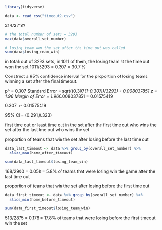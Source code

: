 
```r
library(tidyverse)
```

```r
data <- read_csv("timeout2.csv")
```
214/2718? 

```r
# the total number of sets = 3293
max(data$overall_set_number)
```

```r
# losing team won the set after the time out was called 
sum(data$losing_team_win)
```

in total: out of 3293 sets, in 1011 of them, the losing team at the time out won the set
1011/3293 = 0.307 = 30.7 % 

Construct a 95% confidence interval for the proportion of losing teams winning a set after the final timeout.

p^ = 0.307
Standard Error = sqrt((0.307*(1-0.307))/3293) = 0.008037851
z = 1.96
Margin of Error = 1.96*0.008037851 = 0.01575419

0.307 +- 0.01575419

95% CI = (0.291,0.323)

first time out or laast time out in the set 
after the first time out who wins the set 
after the last tme out who wins the set 


proportion of teams that win the set after losing before the last time out 

```r
data_last_timeout <- data %>% group_by(overall_set_number) %>%
  slice_max(home_after_timeout)

sum(data_last_timeout$losing_team_win)
```
168/2900 = 0.058 = 5.8% of teams that were losing win the game after the last time out


proportion of teams that win the set after losing before the first time out 
```r
data_first_timeout <- data %>% group_by(overall_set_number) %>%
  slice_min(home_before_timeout)

sum(data_first_timeout$losing_team_win)
```
513/2875 = 0.178 = 17.8% of teams that were losing before the first timeout win the set 
